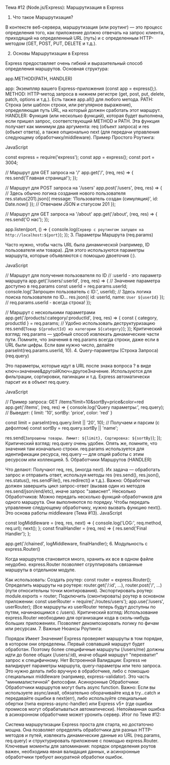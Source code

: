 Тема #12 (Node.js/Express): Маршрутизация в Express

1. Что такое Маршрутизация?

В контексте веб-сервера, маршрутизация (или роутинг) — это процесс определения того, как приложение должно отвечать на запрос клиента, приходящий на определенный URL (путь) и с определенным HTTP-методом (GET, POST, PUT, DELETE и т.д.).

2. Основы Маршрутизации в Express

Express предоставляет очень гибкий и выразительный способ определения маршрутов. Основная структура:

app.METHOD(PATH, HANDLER)

app: Экземпляр вашего Express-приложения (const app = express();).
METHOD: HTTP-метод запроса в нижнем регистре (get, post, put, delete, patch, options и т.д.). Есть также app.all() для любого метода.
PATH: Строка (или шаблон строки, или регулярное выражение), определяющая путь URL, на который должен сработать этот маршрут.
HANDLER: Функция (или несколько функций), которая будет выполнена, если пришел запрос, соответствующий METHOD и PATH. Эта функция получает как минимум два аргумента: req (объект запроса) и res (объект ответа), а также опционально next (для передачи управления следующему обработчику/middleware).
Пример Простого Роутинга:

JavaScript

const express = require('express');
const app = express();
const port = 3004;

// Маршрут для GET запроса на '/'
app.get('/', (req, res) => {
  res.send('Главная страница!');
});

// Маршрут для POST запроса на '/users'
app.post('/users', (req, res) => {
  // Здесь обычно логика создания нового пользователя
  res.status(201).json({ message: 'Пользователь создан (симуляция)', id: Date.now() }); // Отвечаем JSON и статусом 201
});

// Маршрут для GET запроса на '/about'
app.get('/about', (req, res) => {
  res.send('О нас');
});

app.listen(port, () => {
  console.log(`Сервер с роутингом запущен на http://localhost:${port}`);
});
3. Параметры Маршрута (req.params)

Часто нужно, чтобы часть URL была динамической (например, ID пользователя или товара). Для этого используются параметры маршрута, которые объявляются с помощью двоеточия (:).

JavaScript

// Маршрут для получения пользователя по ID
// :userId - это параметр маршрута
app.get('/users/:userId', (req, res) => {
  // Значение параметра доступно в req.params
  const userId = req.params.userId;
  console.log('Запрошен пользователь с ID:', userId);
  // Здесь логика поиска пользователя по ID...
  res.json({ id: userId, name: `User ${userId}` }); // req.params.userId - всегда строка!
});

// Маршрут с несколькими параметрами
app.get('/products/:category/:productId', (req, res) => {
  const { category, productId } = req.params; // Удобно использовать деструктуризацию
  res.send(`Товар ${productId} из категории ${category}`);
});
Критический взгляд: req.params — удобный способ извлекать динамические части пути. Помните, что значения в req.params всегда строки, даже если в URL были цифры. Если вам нужно число, делайте parseInt(req.params.userId, 10).
4. Query-параметры (Строка Запроса) (req.query)

Это параметры, которые идут в URL после знака вопроса ? в виде ключ=значение&другойКлюч=другоеЗначение. Используются для фильтрации, сортировки, пагинации и т.д. Express автоматически парсит их в объект req.query.

JavaScript

// Пример запроса: GET /items?limit=10&sortBy=price&color=red
app.get('/items', (req, res) => {
  console.log('Query параметры:', req.query);
  // Выведет: { limit: '10', sortBy: 'price', color: 'red' }

  const limit = parseInt(req.query.limit || '20', 10); // Получаем и парсим (с дефолтом)
  const sortBy = req.query.sortBy || 'name';

  res.send(`Запрошены товары. Лимит: ${limit}, Сортировка: ${sortBy}`);
});
Критический взгляд: req.query очень удобен. Опять же, помните, что значения там изначально строки. req.params используется для идентификации ресурса, req.query — для опций работы с этим ресурсом или коллекцией.
5. Обработчики Маршрутов (HANDLER)

Что делают: Получают req, res, (иногда next). Их задача — обработать запрос и отправить ответ, используя методы res (res.send(), res.json(), res.status(), res.sendFile(), res.redirect() и т.д.). Важно: Обработчик должен завершить цикл запрос-ответ (вызвав один из методов res.send/json/end/etc), иначе запрос "зависнет".
Несколько Обработчиков: Можно передать несколько функций-обработчиков для одного маршрута. Они выполняются по порядку. Чтобы передать управление следующему обработчику, нужно вызвать функцию next(). Это основа работы middleware (Тема #13).
JavaScript

const logMiddleware = (req, res, next) => { console.log('LOG:', req.method, req.url); next(); };
const finalHandler = (req, res) => { res.send('Final Handler'); };

app.get('/chained', logMiddleware, finalHandler);
6. Модульность с express.Router()

Когда маршрутов становится много, хранить их все в одном файле неудобно. express.Router позволяет сгруппировать связанные маршруты в отдельном модуле.

Как использовать:
Создать роутер: const router = express.Router();
Определить маршруты на роутере: router.get('/:id', ...), router.post('/', ...) (пути относительны точки монтирования).
Экспортировать роутер: module.exports = router;
Подключить (смонтировать) роутер в основном приложении: const userRouter = require('./routes/users'); app.use('/users', userRouter); (Все маршруты из userRouter теперь будут доступны по путям, начинающимся с /users).
Критический взгляд: Использование express.Router необходимо для организации кода в сколь-нибудь больших приложениях. Позволяет декомпозировать логику по фичам или ресурсам.
7. Важные Нюансы Роутинга:

Порядок Имеет Значение! Express проверяет маршруты в том порядке, в котором они определены. Первый совпавший маршрут будет обработан. Поэтому более специфичные маршруты (/users/me) должны идти до более общих (/users/:id), иначе общий маршрут "перехватит" запрос к специфичному.
Нет Встроенной Валидации: Express не валидирует параметры маршрута, query-параметры или тело запроса. Это нужно делать либо вручную в обработчике, либо с помощью специальных middleware (например, express-validator). Это часть "минималистичной" философии.
Асинхронные Обработчики: Обработчики маршрутов могут быть async function. Важно: Если вы используете async/await, обязательно оборачивайте код в try...catch и передавайте ошибки в next(err), либо используйте специальные обертки (типа express-async-handler) или Express v5+ (где ошибки промисов могут обрабатываться автоматически). Непойманная ошибка в асинхронном обработчике может уронить сервер.
Итог по Теме #12:

Система маршрутизации Express проста для старта, но достаточно мощна. Она позволяет определять обработчики для разных HTTP-методов и путей, извлекать динамические данные из URL (req.params, req.query) и структурировать приложение с помощью express.Router. Ключевые моменты для запоминания: порядок определения роутов важен, необходима явная валидация данных, и асинхронные обработчики требуют аккуратной обработки ошибок.
